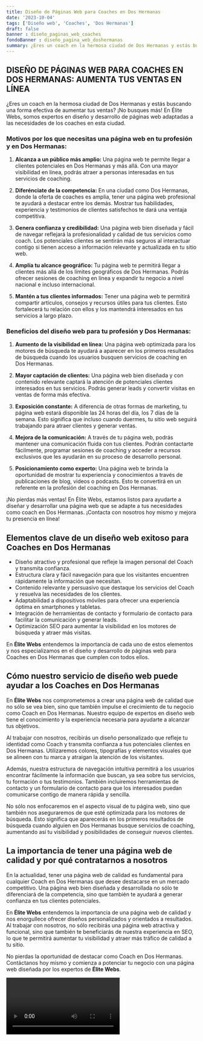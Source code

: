 ```yaml
---
title: Diseño de Páginas Web para Coaches en Dos Hermanas
date: '2023-10-04'
tags: ['Diseño web', 'Coaches', 'Dos Hermanas']
draft: false
banner : diseño_paginas_web_coaches
fondoBanner : diseño_pagina_web_doshermanas
summary: ¿Eres un coach en la hermosa ciudad de Dos Hermanas y estás buscando una forma efectiva de aumentar tus ventas? ¡No busques más! En Élite Webs, somos expertos en diseño y desarrollo de páginas web adaptadas a las necesidades de los coaches en esta ciudad.
---
```


## DISEÑO DE PÁGINAS WEB PARA COACHES EN DOS HERMANAS: AUMENTA TUS VENTAS EN LÍNEA

¿Eres un coach en la hermosa ciudad de Dos Hermanas y estás buscando una forma efectiva de aumentar tus ventas? ¡No busques más! En Élite Webs, somos expertos en diseño y desarrollo de páginas web adaptadas a las necesidades de los coaches en esta ciudad.

### Motivos por los que necesitas una página web en tu profesión y en Dos Hermanas:

1. **Alcanza a un público más amplio:** Una página web te permite llegar a clientes potenciales en Dos Hermanas y más allá. Con una mayor visibilidad en línea, podrás atraer a personas interesadas en tus servicios de coaching.

2. **Diferénciate de la competencia:** En una ciudad como Dos Hermanas, donde la oferta de coaches es amplia, tener una página web profesional te ayudará a destacar entre los demás. Mostrar tus habilidades, experiencia y testimonios de clientes satisfechos te dará una ventaja competitiva.

3. **Genera confianza y credibilidad:** Una página web bien diseñada y fácil de navegar reflejará la profesionalidad y calidad de tus servicios como coach. Los potenciales clientes se sentirán más seguros al interactuar contigo si tienen acceso a información relevante y actualizada en tu sitio web.

4. **Amplía tu alcance geográfico:** Tu página web te permitirá llegar a clientes más allá de los límites geográficos de Dos Hermanas. Podrás ofrecer sesiones de coaching en línea y expandir tu negocio a nivel nacional e incluso internacional.

5. **Mantén a tus clientes informados:** Tener una página web te permitirá compartir artículos, consejos y recursos útiles para tus clientes. Esto fortalecerá tu relación con ellos y los mantendrá interesados en tus servicios a largo plazo.

### Beneficios del diseño web para tu profesión y Dos Hermanas:

1. **Aumento de la visibilidad en línea:** Una página web optimizada para los motores de búsqueda te ayudará a aparecer en los primeros resultados de búsqueda cuando los usuarios busquen servicios de coaching en Dos Hermanas.

2. **Mayor captación de clientes:** Una página web bien diseñada y con contenido relevante captará la atención de potenciales clientes interesados en tus servicios. Podrás generar leads y convertir visitas en ventas de forma más efectiva.

3. **Exposición constante:** A diferencia de otras formas de marketing, tu página web estará disponible las 24 horas del día, los 7 días de la semana. Esto significa que incluso cuando duermes, tu sitio web seguirá trabajando para atraer clientes y generar ventas.

4. **Mejora de la comunicación:** A través de tu página web, podrás mantener una comunicación fluida con tus clientes. Podrán contactarte fácilmente, programar sesiones de coaching y acceder a recursos exclusivos que les ayudarán en su proceso de desarrollo personal.

5. **Posicionamiento como experto:** Una página web te brinda la oportunidad de mostrar tu experiencia y conocimientos a través de publicaciones de blog, videos o podcasts. Esto te convertirá en un referente en la profesión del coaching en Dos Hermanas.

¡No pierdas más ventas! En Élite Webs, estamos listos para ayudarte a diseñar y desarrollar una página web que se adapte a tus necesidades como coach en Dos Hermanas. ¡Contacta con nosotros hoy mismo y mejora tu presencia en línea!

<GifSeo />

<Cta />

## Elementos clave de un diseño web exitoso para Coaches en Dos Hermanas

- Diseño atractivo y profesional que refleje la imagen personal del Coach y transmita confianza.
- Estructura clara y fácil navegación para que los visitantes encuentren rápidamente la información que necesitan.
- Contenido relevante y persuasivo que destaque los servicios del Coach y resuelva las necesidades de los clientes.
- Adaptabilidad a dispositivos móviles para ofrecer una experiencia óptima en smartphones y tabletas.
- Integración de herramientas de contacto y formulario de contacto para facilitar la comunicación y generar leads.
- Optimización SEO para aumentar la visibilidad en los motores de búsqueda y atraer más visitas.

En **Élite Webs** entendemos la importancia de cada uno de estos elementos y nos especializamos en el diseño y desarrollo de páginas web para Coaches en Dos Hermanas que cumplen con todos ellos.

## Cómo nuestro servicio de diseño web puede ayudar a los Coaches en Dos Hermanas

En **Élite Webs** nos comprometemos a crear una página web de calidad que no sólo se vea bien, sino que también impulse el crecimiento de tu negocio como Coach en Dos Hermanas. Nuestro equipo de expertos en diseño web tiene el conocimiento y la experiencia necesaria para ayudarte a alcanzar tus objetivos.

Al trabajar con nosotros, recibirás un diseño personalizado que refleje tu identidad como Coach y transmita confianza a tus potenciales clientes en Dos Hermanas. Utilizaremos colores, tipografías y elementos visuales que se alineen con tu marca y atraigan la atención de los visitantes.

Además, nuestra estructura de navegación intuitiva permitirá a los usuarios encontrar fácilmente la información que buscan, ya sea sobre tus servicios, tu formación o tus testimonios. También incluiremos herramientas de contacto y un formulario de contacto para que los interesados puedan comunicarse contigo de manera rápida y sencilla.

No sólo nos enfocaremos en el aspecto visual de tu página web, sino que también nos aseguraremos de que esté optimizada para los motores de búsqueda. Esto significa que aparecerás en los primeros resultados de búsqueda cuando alguien en Dos Hermanas busque servicios de coaching, aumentando así tu visibilidad y posibilidades de conseguir nuevos clientes.

## La importancia de tener una página web de calidad y por qué contratarnos a nosotros

En la actualidad, tener una página web de calidad es fundamental para cualquier Coach en Dos Hermanas que desee destacarse en un mercado competitivo. Una página web bien diseñada y desarrollada no sólo te diferenciará de la competencia, sino que también te ayudará a generar confianza en tus clientes potenciales.

En **Élite Webs** entendemos la importancia de una página web de calidad y nos enorgullece ofrecer diseños personalizados y orientados a resultados. Al trabajar con nosotros, no sólo recibirás una página web atractiva y funcional, sino que también te beneficiarás de nuestra experiencia en SEO, lo que te permitirá aumentar tu visibilidad y atraer más tráfico de calidad a tu sitio.

No pierdas la oportunidad de destacar como Coach en Dos Hermanas. Contáctanos hoy mismo y comienza a potenciar tu negocio con una página web diseñada por los expertos de **Élite Webs**.

<Video />

<CtaBot job='Coaches' city='Dos Hermanas'/>

<Gmaps query='Dos Hermanas+españa+maps' />